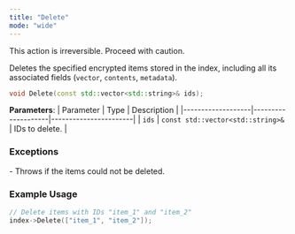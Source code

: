```yaml
---
title: "Delete"
mode: "wide"
---
```


<Warning>This action is irreversible. Proceed with caution.</Warning>

Deletes the specified encrypted items stored in the index, including all its associated fields (`vector`, `contents`, `metadata`).

```cpp
void Delete(const std::vector<std::string>& ids);
```

**Parameters**:
| Parameter | Type | Description |
|-------------------|--------------------|-----------------------|
| `ids` | `const std::vector<std::string>&` | IDs to delete. |

### Exceptions

<AccordionGroup>
    <Accordion title="std::runtime_exception">
        - Throws if the items could not be deleted.
    </Accordion>
</AccordionGroup>

### Example Usage

```cpp
// Delete items with IDs "item_1" and "item_2"
index->Delete(["item_1", "item_2"]);
```

